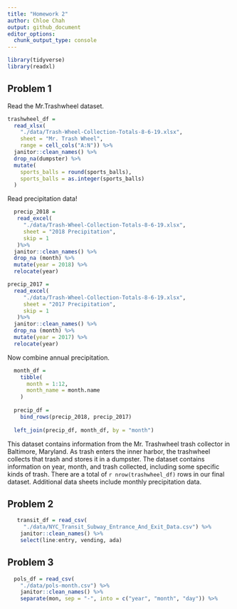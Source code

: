 ```yaml
---
title: "Homework 2"
author: Chloe Chah
output: github_document
editor_options: 
  chunk_output_type: console
---
```




```r
library(tidyverse)
library(readxl)
```

## Problem 1 

Read the Mr.Trashwheel dataset. 

```r

trashwheel_df = 
  read_xlsx(
    "./data/Trash-Wheel-Collection-Totals-8-6-19.xlsx",
    sheet = "Mr. Trash Wheel",
    range = cell_cols("A:N")) %>% 
  janitor::clean_names() %>%
  drop_na(dumpster) %>%
  mutate(
    sports_balls = round(sports_balls), 
    sports_balls = as.integer(sports_balls)
  )
```

Read precipitation data! 

```r
  precip_2018 = 
   read_excel(
     "./data/Trash-Wheel-Collection-Totals-8-6-19.xlsx", 
     sheet = "2018 Precipitation", 
     skip = 1
   )%>% 
  janitor::clean_names() %>%
  drop_na (month) %>%
  mutate(year = 2018) %>%
  relocate(year)

precip_2017 = 
  read_excel(
     "./data/Trash-Wheel-Collection-Totals-8-6-19.xlsx", 
     sheet = "2017 Precipitation", 
     skip = 1
   )%>% 
  janitor::clean_names() %>%
  drop_na (month) %>%
  mutate(year = 2017) %>%
  relocate(year)

```

Now combine annual precipitation.

```r
  month_df = 
    tibble(
      month = 1:12, 
      month_name = month.name
    )
  
  precip_df = 
    bind_rows(precip_2018, precip_2017)
  
  left_join(precip_df, month_df, by = "month")

```

This dataset contains information from the Mr. Trashwheel trash collector in Baltimore, Maryland. As trash enters the inner harbor, the trashwheel collects that trash and stores it in a dumpster. The dataset contains information on year, month, and trash collected, including some specific kinds of trash. There are a total of `r nrow(trashwheel_df)` rows in our final dataset. Additional data sheets include monthly precipitation data.

## Problem 2 

```r
   transit_df = read_csv(
     "./data/NYC_Transit_Subway_Entrance_And_Exit_Data.csv") %>%
    janitor::clean_names() %>%
    select(line:entry, vending, ada)
```


## Problem 3 

```r

  pols_df = read_csv(
    "./data/pols-month.csv") %>%
    janitor::clean_names() %>%
    separate(mon, sep = "-", into = c("year", "month", "day")) %>%
  

```

